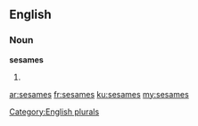 ==English==

===Noun===
'''sesames'''

# {{plural of|sesame}}

[[Category:English plurals]]

[[ar:sesames]]
[[fr:sesames]]
[[ku:sesames]]
[[my:sesames]]